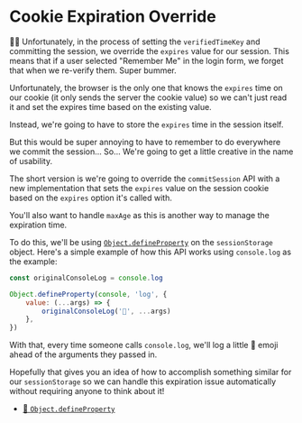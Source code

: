 # Cookie Expiration Override

👨‍💼 Unfortunately, in the process of setting the `verifiedTimeKey` and committing
the session, we override the `expires` value for our session. This means that if
a user selected "Remember Me" in the login form, we forget that when we
re-verify them. Super bummer.

Unfortunately, the browser is the only one that knows the `expires` time on our
cookie (it only sends the server the cookie value) so we can't just read it and
set the expires time based on the existing value.

Instead, we're going to have to store the `expires` time in the session itself.

But this would be super annoying to have to remember to do everywhere we commit
the session... So... We're going to get a little creative in the name of
usability.

The short version is we're going to override the `commitSession` API with a new
implementation that sets the `expires` value on the session cookie based on the
`expires` option it's called with.

You'll also want to handle `maxAge` as this is another way to manage the
expiration time.

To do this, we'll be using
[`Object.defineProperty`](https://developer.mozilla.org/en-US/docs/Web/JavaScript/Reference/Global_Objects/Object/defineProperty)
on the `sessionStorage` object. Here's a simple example of how this API works
using `console.log` as the example:

```js
const originalConsoleLog = console.log

Object.defineProperty(console, 'log', {
	value: (...args) => {
		originalConsoleLog('👋', ...args)
	},
})
```

With that, every time someone calls `console.log`, we'll log a little 👋 emoji
ahead of the arguments they passed in.

Hopefully that gives you an idea of how to accomplish something similar for our
`sessionStorage` so we can handle this expiration issue automatically without
requiring anyone to think about it!

- [📜 `Object.defineProperty`](https://developer.mozilla.org/en-US/docs/Web/JavaScript/Reference/Global_Objects/Object/defineProperty)
